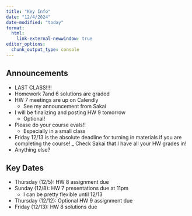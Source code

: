 ```yaml
---
title: "Key Info"
date: "12/4/2024"
date-modified: "today"
format: 
  html:
    link-external-newwindow: true
editor_options: 
  chunk_output_type: console
---
```


## Announcements

- LAST CLASS!!!!
- Homework 7and 6 solutions are graded
- HW 7 meetings are up on Calendly
  - See my announcement from Sakai
-   I will be finalizing and posting HW 9 tomorrow
    - Optional!
- Please do your course evals!!
  - Especially in a small class
- Friday 12/13 is the absolute deadline for turning in materials if you are completing the course!
  _ Check Sakai that I have all your HW grades in!
- Anything else?

## Key Dates

- Thursday (12/5): HW 8 assignment due
- Sunday (12/8): HW 7 presentations due at 11pm
  - I can be pretty flexible until 12/13 
- Thursday (12/12): Optional HW 9 assignment due
- Friday (12/13): HW 8 solutions due


  




